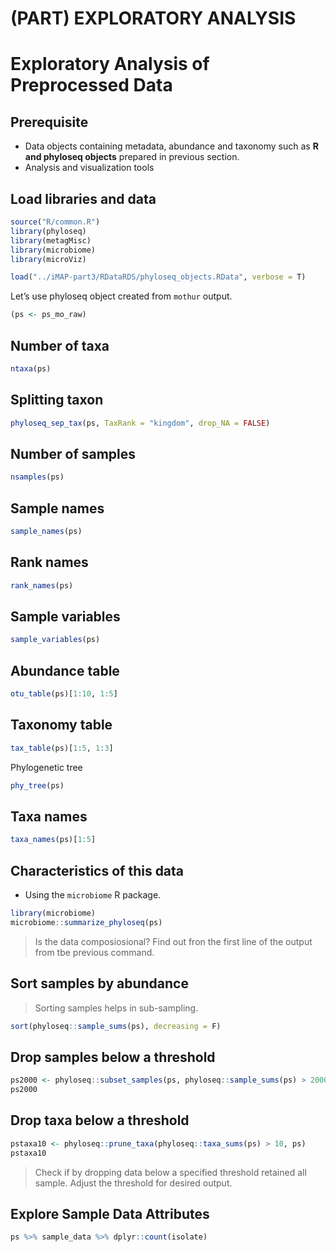 # (PART) EXPLORATORY ANALYSIS {-}

# Exploratory Analysis of Preprocessed Data {#explore-data}

## Prerequisite
- Data objects containing metadata, abundance and taxonomy such as **R and phyloseq objects** prepared in previous section.
- Analysis and visualization tools

## Load libraries and data
```r
source("R/common.R")
library(phyloseq)
library(metagMisc)
library(microbiome)
library(microViz)

load("../iMAP-part3/RDataRDS/phyloseq_objects.RData", verbose = T)
```

Let's use phyloseq object created from `mothur` output. 

```r
(ps <- ps_mo_raw)
```


## Number of taxa
```r
ntaxa(ps)
```

## Splitting taxon
```r
phyloseq_sep_tax(ps, TaxRank = "kingdom", drop_NA = FALSE)

```


## Number of samples
```r
nsamples(ps)
```

## Sample names
```r
sample_names(ps)
```

## Rank names
```r
rank_names(ps)
```

## Sample variables
```r
sample_variables(ps)
```

## Abundance table
```r
otu_table(ps)[1:10, 1:5]
```

## Taxonomy table
```r
tax_table(ps)[1:5, 1:3]
```

Phylogenetic tree
```r
phy_tree(ps)
```

## Taxa names
```r
taxa_names(ps)[1:5]
```

## Characteristics of this data
- Using the `microbiome` R package.
```r
library(microbiome)
microbiome::summarize_phyloseq(ps)

```

> Is the data composiosional? Find out fron the first line of the output from tbe previous command.

## Sort samples by abundance

> Sorting samples helps in sub-sampling.

```r
sort(phyloseq::sample_sums(ps), decreasing = F)
```

## Drop samples below a threshold
```r
ps2000 <- phyloseq::subset_samples(ps, phyloseq::sample_sums(ps) > 2000)
ps2000
```

## Drop taxa below a threshold
```r
pstaxa10 <- phyloseq::prune_taxa(phyloseq::taxa_sums(ps) > 10, ps)
pstaxa10
```

> Check if by dropping data below a specified threshold retained all sample. Adjust the threshold for desired output.

## Explore Sample Data Attributes
```r
ps %>% sample_data %>% dplyr::count(isolate)

```

